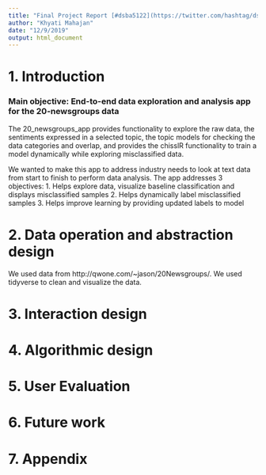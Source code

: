 ```yaml
---
title: "Final Project Report [#dsba5122](https://twitter.com/hashtag/dsba5122)"
author: "Khyati Mahajan"
date: "12/9/2019"
output: html_document
---
```


# 1. Introduction
### Main objective: End-to-end data exploration and analysis app for the 20-newsgroups data

The 20_newsgroups_app provides functionality to explore the raw data, the sentiments expressed in a selected topic, the topic models for checking the data categories and overlap, and provides the chisslR functionality to train a model dynamically while exploring misclassified data.

We wanted to make this app to address industry needs to look at text data from start to finish to perform data analysis. The app addresses 3 objectives:
1. Helps explore data, visualize baseline classification and displays misclassified samples
2. Helps dynamically label misclassified samples
3. Helps improve learning by providing updated labels to model

# 2. Data operation and abstraction design
We used data from http://qwone.com/~jason/20Newsgroups/. We used tidyverse to clean and visualize the data. 

# 3. Interaction design

# 4. Algorithmic design

# 5. User Evaluation

# 6. Future work

# 7. Appendix